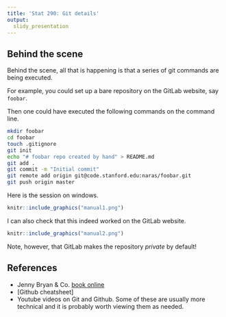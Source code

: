 ```yaml
---
title: 'Stat 290: Git details'
output:
  slidy_presentation
---
```


## Behind the scene

Behind the scene, all that is happening is that a series of git
commands are being executed. 

For example, you could set up a bare repository on the GitLab website,
say `foobar`. 

Then one could have executed the following commands on the command
line.

```bash
mkdir foobar
cd foobar
touch .gitignore
git init
echo "# foobar repo created by hand" > README.md
git add .
git commit -m "Initial commit"
git remote add origin git@code.stanford.edu:naras/foobar.git
git push origin master
```

Here is the session on windows.
```r
knitr::include_graphics("manual1.png")
```

I can also check that this indeed worked on the GitLab website. 

```r
knitr::include_graphics("manual2.png")
```

Note, however, that GitLab makes the repository _private_ by default!

## References

- Jenny Bryan & Co. [book online](https://happygitwithr.com)
- [Github cheatsheet]
- Youtube videos on Git and Github. Some of these are usually more
  technical and it is probably worth viewing them as needed.







   
